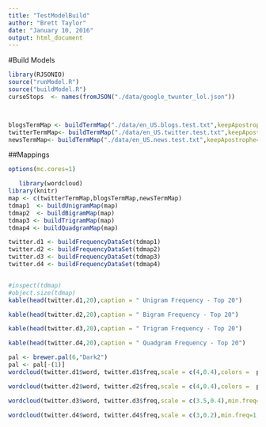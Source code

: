 ```yaml
---
title: "TestModelBuild"
author: "Brett Taylor"
date: "January 10, 2016"
output: html_document
---
```

#Build Models
```r
library(RJSONIO)
source("runModel.R")
source("buildModel.R")
curseStops  <- names(fromJSON("./data/google_twunter_lol.json"))



blogsTermMap <- buildTermMap("./data/en_US.blogs.test.txt",keepApostrophe=TRUE)
twitterTermMap<- buildTermMap("./data/en_US.twitter.test.txt",keepApostrophe=TRUE)
newsTermMap<- buildTermMap("./data/en_US.news.test.txt",keepApostrophe=TRUE)


```



##Mappings 

```r
options(mc.cores=1)

   library(wordcloud) 
library(knitr)
map <- c(twitterTermMap,blogsTermMap,newsTermMap)
tdmap1  <- buildUnigramMap(map)
tdmap2  <- buildBigramMap(map)
tdmap3 <- buildTrigramMap(map)
tdmap4 <- buildQuadgramMap(map)

twitter.d1 <- buildFrequencyDataSet(tdmap1)
twitter.d2 <- buildFrequencyDataSet(tdmap2)
twitter.d3 <- buildFrequencyDataSet(tdmap3)
twitter.d4 <- buildFrequencyDataSet(tdmap4)


#inspect(tdmap)
#object.size(tdmap)
kable(head(twitter.d1,20),caption = " Unigram Frequency - Top 20")

kable(head(twitter.d2,20),caption = " Bigram Frequency - Top 20")

kable(head(twitter.d3,20),caption = " Trigram Frequency - Top 20")

kable(head(twitter.d4,20),caption = " Quadgram Frequency - Top 20")

pal <- brewer.pal(6,"Dark2")
pal <- pal[-(1)]
wordcloud(twitter.d1$word, twitter.d1$freq,scale = c(4,0.4),colors =  pal,max.words = 300)

wordcloud(twitter.d2$word, twitter.d2$freq,scale = c(4,0.4),colors =  pal,max.words = 100)

wordcloud(twitter.d3$word, twitter.d3$freq,scale = c(3.5,0.4),min.freq=1,colors =  pal,max.words = 50)

wordcloud(twitter.d4$word, twitter.d4$freq,scale = c(3,0.2),min.freq=1,colors =  pal,max.words = 35)

```